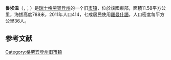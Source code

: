 {{地图误译/法语U2|issue=魯奧因}}
{{noteTA|G1=瑞士地名}}
{{Infobox Switzerland former municipality}}
'''鲁埃温'''（{{lang-rm|Rueun}}，{{IPA-rm|ʁu̯ɛʊ̯n|-|roh-sursilvan-Rueun.ogg}}；{{lang-de|label=德语旧名|Ruis}}）是[[瑞士|瑞士]][[格勞賓登州|格勞賓登州]]的一个旧[[市镇_(瑞士)|市镇]]，位於該國東部，面積11.58平方公里，海拔高度788米，2011年人口414，七成居民使用[[羅曼什語|羅曼什語]]，人口密度每平方公里36人。

== 参考文献 ==
{{Reflist}}

{{Switzerland-geo-stub}}
[[Category:格劳宾登州旧市镇|Category:格劳宾登州旧市镇]]